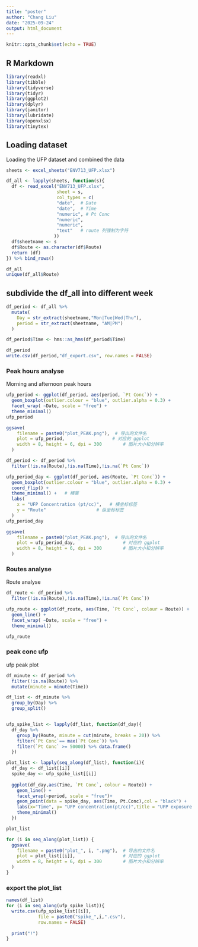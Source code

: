 ```yaml
---
title: "poster"
author: "Chang Liu"
date: "2025-09-24"
output: html_document
---
```


```r
knitr::opts_chunk$set(echo = TRUE)
```

## R Markdown

```r
library(readxl)
library(tibble)
library(tidyverse)
library(tidyr)
library(ggplot2)
library(dplyr)
library(janitor)
library(lubridate)
library(openxlsx)
library(tinytex)
```

## Loading dataset

Loading the UFP dataset and combined the data
```r

sheets <- excel_sheets("ENV713_UFP.xlsx")

df_all <- lapply(sheets, function(s){
  df <- read_excel("ENV713_UFP.xlsx", 
                   sheet = s,
                   col_types = c(
                   "date",  # Date
                   "date",  # Time
                   "numeric", # Pt Conc
                   "numeric",
                   "numeric",
                   "text"   # route 列强制为字符
                  ))
  df$sheetname <- s
  df$Route <- as.character(df$Route)
  return (df)
}) %>% bind_rows()

df_all
unique(df_all$Route)
```


## subdivide the df_all into different week

```r
df_period <- df_all %>% 
  mutate(
    Day = str_extract(sheetname,"Mon|Tue|Wed|Thu"),
    period = str_extract(sheetname, "AM|PM")
  )

df_period$Time <- hms::as_hms(df_period$Time)

df_period
write.csv(df_period,"df_export.csv", row.names = FALSE)
```


### Peak hours analyse

Morning and afternoon peak hours

```R


ufp_period <- ggplot(df_period, aes(period, `Pt Conc`)) +
  geom_boxplot(outlier.colour = "blue", outlier.alpha = 0.3) +
  facet_wrap( ~Date, scale = "free") +
  theme_minimal()
ufp_period

ggsave(
    filename = paste0("plot_PEAK.png"),  # 导出的文件名
    plot = ufp_period,                  # 对应的 ggplot
    width = 8, height = 6, dpi = 300        # 图片大小和分辨率
  )
```
```r
df_period <- df_period %>%
  filter(!is.na(Route),!is.na(Time),!is.na(`Pt Conc`))

ufp_period_day <- ggplot(df_period, aes(Route, `Pt Conc`)) +
  geom_boxplot(outlier.colour = "blue", outlier.alpha = 0.3) +
  coord_flip() +
  theme_minimal() +   # 横置
  labs(
    x = "UFP Concentration (pt/cc)",   # 横坐标标签
    y = "Route"                   # 纵坐标标签
  )
ufp_period_day

ggsave(
    filename = paste0("plot_PEAK.png"),  # 导出的文件名
    plot = ufp_period_day,                  # 对应的 ggplot
    width = 8, height = 6, dpi = 300        # 图片大小和分辨率
  )
```
### Routes analyse

Route analyse
```R

df_route <- df_period %>%
  filter(!is.na(Route),!is.na(Time),!is.na(`Pt Conc`))

ufp_route <- ggplot(df_route, aes(Time, `Pt Conc`, colour = Route)) +
  geom_line() +
  facet_wrap( ~Date, scale = "free") +
  theme_minimal()

ufp_route

```

### peak conc ufp

ufp peak plot
```R
df_minute <- df_period %>%
  filter(!is.na(Route)) %>%
  mutate(minute = minute(Time))

df_list <- df_minute %>% 
  group_by(Day) %>% 
  group_split()


ufp_spike_list <- lapply(df_list, function(df_day){ 
  df_day %>%
    group_by(Route, minute = cut(minute, breaks = 20)) %>%
    filter(`Pt Conc`== max(`Pt Conc`)) %>%
    filter(`Pt Conc` >= 50000) %>% data.frame()
  })

plot_list <- lapply(seq_along(df_list), function(i){
  df_day <- df_list[[i]]
  spike_day <- ufp_spike_list[[i]]
  
  ggplot(df_day,aes(Time, `Pt Conc`, colour = Route)) +
    geom_line() +
    facet_wrap(~period, scale = "free")+
    geom_point(data = spike_day, aes(Time, Pt.Conc),col = "black") +
    labs(x="Time", y= "UFP concentration(pt/cc)",title = "UFP exposure spike through time") +
    theme_minimal()
  })

plot_list

for (i in seq_along(plot_list)) {
  ggsave(
    filename = paste0("plot_", i, ".png"),  # 导出的文件名
    plot = plot_list[[i]],                  # 对应的 ggplot
    width = 8, height = 6, dpi = 300        # 图片大小和分辨率
  )
}

```

### export the plot_list

```R

names(df_list)
for (i in seq_along(ufp_spike_list)){
  write.csv(ufp_spike_list[[i]],
            file = paste0("spike_",i,".csv"),
            row.names = FALSE)
  
  print("!")
}

```



 